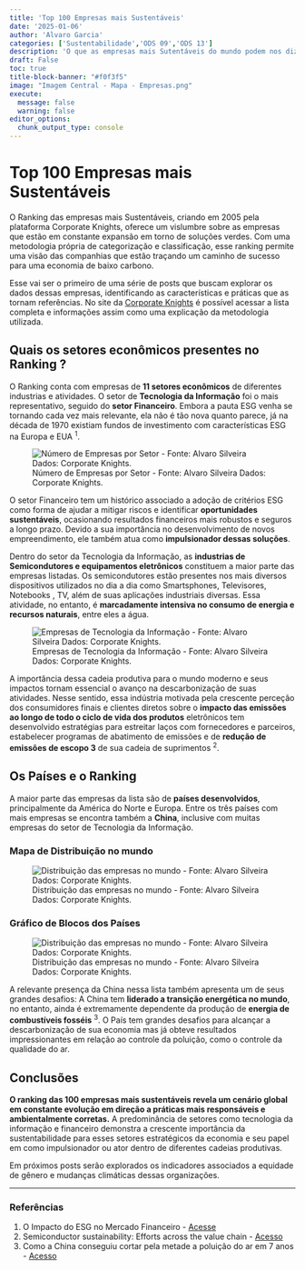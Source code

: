 ```yaml
---
title: 'Top 100 Empresas mais Sustentáveis'
date: '2025-01-06'
author: 'Alvaro Garcia'
categories: ['Sustentabilidade','ODS 09','ODS 13']
description: 'O que as empresas mais Sutentáveis do mundo podem nos dizer sobre ESG no mundo Corporativo ?'
draft: False
toc: true
title-block-banner: "#f0f3f5"
image: "Imagem Central - Mapa - Empresas.png"
execute: 
  message: false
  warning: false
editor_options: 
  chunk_output_type: console
---
```


# Top 100 Empresas mais Sustentáveis

O Ranking das empresas mais Sustentáveis, criando em 2005 pela plataforma Corporate Knights, oferece um vislumbre sobre as empresas que estão em constante expansão em torno de soluções verdes. Com uma metodologia própria de categorização e classificação, esse ranking permite uma visão das companhias que estão traçando um caminho de sucesso para uma economia de baixo carbono.

Esse vai ser o primeiro de uma série de posts que buscam explorar os dados dessas empresas, identificando as características e práticas que as tornam referências. No site da [Corporate Knights](https://www.corporateknights.com/rankings/global-100-rankings/2024-global-100-rankings/the-20th-annual-global-100/) é possível acessar a lista completa e informações assim como uma explicação da metodologia utilizada.

## Quais os setores econômicos presentes no Ranking ?

O Ranking conta com empresas de **11 setores econômicos** de diferentes industrias e atividades. O setor de **Tecnologia da Informação** foi o mais representativo, seguido do **setor Financeiro**. Embora a pauta ESG venha se tornando cada vez mais relevante, ela não é tão nova quanto parece, já na década de 1970 existiam fundos de investimento com características ESG na Europa e EUA <sup>1</sup>.

![Número de Empresas por Setor - Fonte: Alvaro Silveira Dados: Corporate Knights.](01%20Empresas-Setores.png)

O setor Financeiro tem um histórico associado a adoção de critérios ESG como forma de ajudar a mitigar riscos e identificar **oportunidades sustentáveis**, ocasionando resultados financeiros mais robustos e seguros a longo prazo. Devido a sua importância no desenvolvimento de novos empreendimento, ele também atua como **impulsionador dessas soluções**.

Dentro do setor da Tecnologia da Informação, as **industrias de Semicondutores e equipamentos eletrônicos** constituem a maior parte das empresas listadas. Os semicondutores estão presentes nos mais diversos dispositivos utilizados no dia a dia como Smartsphones, Televisores, Notebooks , TV, além de suas aplicações industriais diversas. Essa atividade, no entanto, é **marcadamente intensiva no consumo de energia e recursos naturais**, entre eles a água.

![Empresas de Tecnologia da Informação - Fonte: Alvaro Silveira Dados: Corporate Knights.](02%20Empresas%20-%20Tecnologia.png)

A importância dessa cadeia produtiva para o mundo moderno e seus impactos tornam essencial o avanço na descarbonização de suas atividades. Nesse sentido, essa indústria motivada pela crescente perceção dos consumidores finais e clientes diretos sobre o **impacto das emissões ao longo de todo o ciclo de vida dos produtos** eletrônicos tem desenvolvido estratégias para estreitar laços com fornecedores e parceiros, estabelecer programas de abatimento de emissões e de **redução de emissões de escopo 3** de sua cadeia de suprimentos <sup>2</sup>.

## Os Países e o Ranking

A maior parte das empresas da lista são de **países desenvolvidos**, principalmente da América do Norte e Europa. Entre os três países com mais empresas se encontra também a **China**, inclusive com muitas empresas do setor de Tecnologia da Informação.

::: panel-tabset
### Mapa de Distribuição no mundo

![Distribuição das empresas no mundo - Fonte: Alvaro Silveira Dados: Corporate Knights.](03%20Empresas%20-%20Mapa.png){fig-align="left"}

### Gráfico de Blocos dos Países

![Distribuição das empresas no mundo - Fonte: Alvaro Silveira Dados: Corporate Knights.](04%20-%20Mapa%20-%20Empresas.png)
:::

A relevante presença da China nessa lista também apresenta um de seus grandes desafios: A China tem **liderado a transição energética no mundo**, no entanto, ainda é extremamente dependente da produção de **energia de combustíveis fosséis** <sup>3</sup>. O País tem grandes desafios para alcançar a descarbonização de sua economia mas já obteve resultados impressionantes em relação ao controle da poluição, como o controle da qualidade do ar.

## Conclusões

**O ranking das 100 empresas mais sustentáveis revela um cenário global em constante evolução em direção a práticas mais responsáveis e ambientalmente corretas.** A predominância de setores como tecnologia da informação e financeiro demonstra a crescente importância da sustentabilidade para esses setores estratégicos da economia e seu papel em como impulsionador ou ator dentro de diferentes cadeias produtivas.

Em próximos posts serão explorados os indicadores associados a equidade de gênero e mudanças climáticas dessas organizações.

------------------------------------------------------------------------

### Referências

1.  O Impacto do ESG no Mercado Financeiro - [Acesse](https://dotgroup.com.br/educacao/o-impacto-do-esg-no-mercado-financeiro/)
2.  Semiconductor sustainability: Efforts across the value chain - [Acesso](https://www2.deloitte.com/us/en/pages/consulting/articles/addressing-scope-3-emissions-in-the-semiconductor-industry.html)
3.  Como a China conseguiu cortar pela metade a poluição do ar em 7 anos - [Acesso](https://www.bbc.com/portuguese/internacional-62053174)
